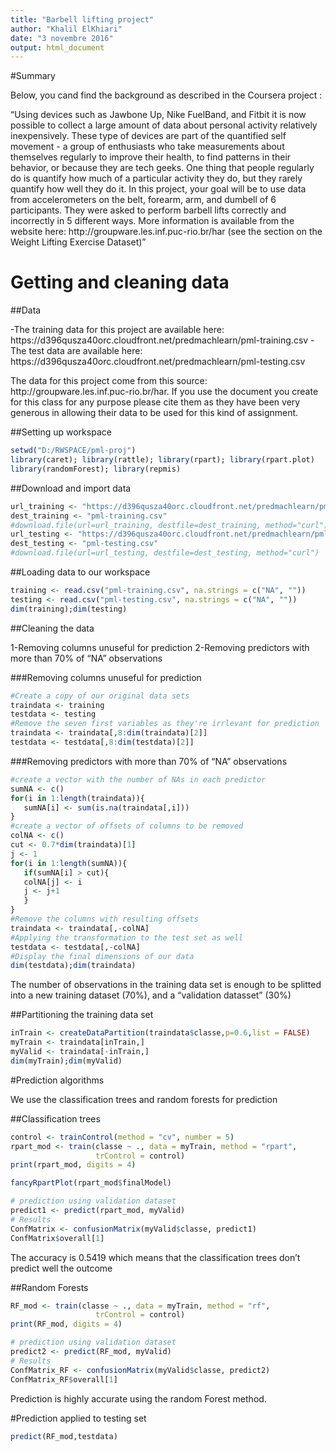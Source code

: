 ```yaml
---
title: "Barbell lifting project"
author: "Khalil ElKhiari"
date: "3 novembre 2016"
output: html_document
---
```


#Summary

Below, you cand find the background as described in the Coursera project :

"Using devices such as Jawbone Up, Nike FuelBand, and Fitbit it is now possible to collect a large amount of data about personal activity relatively inexpensively. These type of devices are part of the quantified self movement - a group of enthusiasts who take measurements about themselves regularly to improve their health, to find patterns in their behavior, or because they are tech geeks. One thing that people regularly do is quantify how much of a particular activity they do, but they rarely quantify how well they do it. In this project, your goal will be to use data from accelerometers on the belt, forearm, arm, and dumbell of 6 participants. They were asked to perform barbell lifts correctly and incorrectly in 5 different ways. More information is available from the website here: http://groupware.les.inf.puc-rio.br/har (see the section on the Weight Lifting Exercise Dataset)"

# Getting and cleaning data

##Data

-The training data for this project are available here:
https://d396qusza40orc.cloudfront.net/predmachlearn/pml-training.csv
-The test data are available here:
https://d396qusza40orc.cloudfront.net/predmachlearn/pml-testing.csv

The data for this project come from this source: http://groupware.les.inf.puc-rio.br/har. If you use the document you create for this class for any purpose please cite them as they have been very generous in allowing their data to be used for this kind of assignment.

##Setting up workspace

```r
setwd("D:/RWSPACE/pml-proj")
library(caret); library(rattle); library(rpart); library(rpart.plot)
library(randomForest); library(repmis)
```

##Download and import data

```r
url_training <- "https://d396qusza40orc.cloudfront.net/predmachlearn/pml-training.csv"
dest_training <- "pml-training.csv"
#download.file(url=url_training, destfile=dest_training, method="curl")
url_testing <- "https://d396qusza40orc.cloudfront.net/predmachlearn/pml-testing.csv"
dest_testing <- "pml-testing.csv"
#download.file(url=url_testing, destfile=dest_testing, method="curl")
```

##Loading data to our workspace

```r
training <- read.csv("pml-training.csv", na.strings = c("NA", ""))
testing <- read.csv("pml-testing.csv", na.strings = c("NA", ""))
dim(training);dim(testing)
```

##Cleaning the data

1-Removing columns unuseful for prediction
2-Removing predictors with more than 70% of "NA" observations 

###Removing columns unuseful for prediction

```r
#Create a copy of our original data sets
traindata <- training
testdata <- testing
#Remove the seven first variables as they're irrlevant for prediction
traindata <- traindata[,8:dim(traindata)[2]]
testdata <- testdata[,8:dim(testdata)[2]]
```

###Removing predictors with more than 70% of "NA" observations

```r
#create a vector with the number of NAs in each predictor
sumNA <- c()
for(i in 1:length(traindata)){
   sumNA[i] <- sum(is.na(traindata[,i]))   
}
#create a vector of offsets of columns to be removed
colNA <- c()
cut <- 0.7*dim(traindata)[1]
j <- 1
for(i in 1:length(sumNA)){
   if(sumNA[i] > cut){
   colNA[j] <- i
   j <- j+1
   }
}
#Remove the columns with resulting offsets
traindata <- traindata[,-colNA]
#Applying the transformation to the test set as well
testdata <- testdata[,-colNA]
#Display the final dimensions of our data
dim(testdata);dim(traindata)
```

The number of observations in the training data set is enough to be splitted into a new training dataset (70%), and a "validation datasset" (30%)

##Partitioning the training data set

```r
inTrain <- createDataPartition(traindata$classe,p=0.6,list = FALSE)
myTrain <- traindata[inTrain,]
myValid <- traindata[-inTrain,]
dim(myTrain);dim(myValid)
```

#Prediction algorithms

We use the classification trees and random forests for prediction

##Classification trees

```r
control <- trainControl(method = "cv", number = 5)
rpart_mod <- train(classe ~ ., data = myTrain, method = "rpart", 
                   trControl = control)
print(rpart_mod, digits = 4)
```

```r
fancyRpartPlot(rpart_mod$finalModel)
```

```r
# prediction using validation dataset
predict1 <- predict(rpart_mod, myValid)
# Results
ConfMatrix <- confusionMatrix(myValid$classe, predict1)
ConfMatrix$overall[1]
```

The accuracy is 0.5419 which means that the classification trees don't predict well the outcome

##Random Forests

```r
RF_mod <- train(classe ~ ., data = myTrain, method = "rf", 
                   trControl = control)
print(RF_mod, digits = 4)
```

```r
# prediction using validation dataset
predict2 <- predict(RF_mod, myValid)
# Results
ConfMatrix_RF <- confusionMatrix(myValid$classe, predict2)
ConfMatrix_RF$overall[1]
```

Prediction is highly accurate using the random Forest method.

#Prediction applied to testing set

```r
predict(RF_mod,testdata)
```

